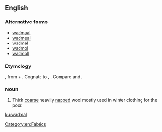 ==English==

===Alternative forms===
* [[wadmaal]]
* [[wadmeal]]
* [[wadmel]]
* [[wadmol]]
* [[wadmoll]]

===Etymology===
{{etyl|non|en}} {{term|váðmál||woolen stuff|lang=non}}, from {{term|váð||cloth|lang=non}} + {{term|mál||measure|lang=non}}. Cognate to {{etyl|da|-}} {{term|vadmel|lang=da}}, {{etyl|is|-}}. Compare {{term|wad||a small mass}} and {{term|woodmeil|lang=en}}.

===Noun===
{{en-noun}}
# Thick [[coarse]] heavily [[napped]] wool mostly used in winter clothing for the poor.

[[Category:en:Fabrics]]

[[ku:wadmal]]